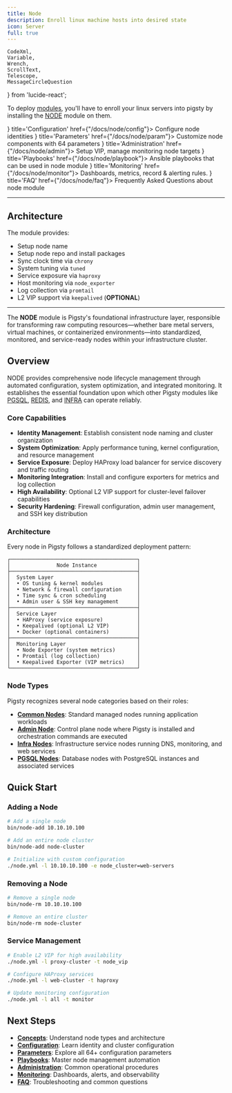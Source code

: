 ```yaml
---
title: Node
description: Enroll linux machine hosts into desired state
icon: Server
full: true
---
```


    CodeXml,
    Variable,
    Wrench,
    ScrollText,
    Telescope,
    MessageCircleQuestion
} from 'lucide-react';

To deploy [modules](/docs/intro/modules), you'll have to enroll your linux servers into pigsty by installing the [NODE](/docs/node) module on them.


<Cards>
    <Card icon={<CodeXml className="text-sky-700"/>} title='Configuration' href={"/docs/node/config"}>
        Configure node identities
    </Card>
    <Card icon={<Variable className="text-amber-500"/>} title='Parameters' href={"/docs/node/param"}>
        Customize node components with 64 parameters
    </Card>
    <Card icon={<Wrench className={"text-violet-500"}/>} title='Administration' href={"/docs/node/admin"}>
        Setup VIP, manage monitoring node targets
    </Card>
    <Card icon={<ScrollText className="text-blue-400"/>} title='Playbooks' href={"/docs/node/playbook"}>
        Ansible playbooks that can be used in node module
    </Card>
    <Card icon={<Telescope className="text-orange-600"/>} title='Monitoring' href={"/docs/node/monitor"}>
        Dashboards, metrics, record & alerting rules.
    </Card>
    <Card icon={<MessageCircleQuestion className="text-emerald-600"/>} title='FAQ' href={"/docs/node/faq"}>
        Frequently Asked Questions about node module
    </Card>
</Cards>

--------

## Architecture



The module provides:

- Setup node name
- Setup node repo and install packages
- Sync clock time via `chrony`
- System tuning via `tuned`
- Service exposure via `haproxy`
- Host monitoring via `node_exporter`
- Log collection via `promtail`
- L2 VIP support via `keepalived` (**OPTIONAL**)





--------

The **NODE** module is Pigsty's foundational infrastructure layer, responsible for transforming raw computing resources—whether bare metal servers, virtual machines, or containerized environments—into standardized, monitored, and service-ready nodes within your infrastructure cluster.

## Overview

NODE provides comprehensive node lifecycle management through automated configuration, system optimization, and integrated monitoring. It establishes the essential foundation upon which other Pigsty modules like [PGSQL](/docs/pgsql), [REDIS](/docs/redis), and [INFRA](/docs/infra) can operate reliably.

### Core Capabilities

- **Identity Management**: Establish consistent node naming and cluster organization
- **System Optimization**: Apply performance tuning, kernel configuration, and resource management
- **Service Exposure**: Deploy HAProxy load balancer for service discovery and traffic routing
- **Monitoring Integration**: Install and configure exporters for metrics and log collection
- **High Availability**: Optional L2 VIP support for cluster-level failover capabilities
- **Security Hardening**: Firewall configuration, admin user management, and SSH key distribution

### Architecture

Every node in Pigsty follows a standardized deployment pattern:

```
┌─────────────────────────────────────────┐
│               Node Instance             │
├─────────────────────────────────────────┤
│  System Layer                           │
│  • OS tuning & kernel modules           │
│  • Network & firewall configuration     │
│  • Time sync & cron scheduling          │
│  • Admin user & SSH key management      │
├─────────────────────────────────────────┤
│  Service Layer                          │
│  • HAProxy (service exposure)           │
│  • Keepalived (optional L2 VIP)         │
│  • Docker (optional containers)         │
├─────────────────────────────────────────┤
│  Monitoring Layer                       │
│  • Node Exporter (system metrics)       │
│  • Promtail (log collection)            │
│  • Keepalived Exporter (VIP metrics)    │
└─────────────────────────────────────────┘
```

### Node Types

Pigsty recognizes several node categories based on their roles:

- **[Common Nodes](/docs/node/concept/#common-node)**: Standard managed nodes running application workloads
- **[Admin Node](/docs/node/concept/#admin-node)**: Control plane node where Pigsty is installed and orchestration commands are executed
- **[Infra Nodes](/docs/node/concept/#infra-node)**: Infrastructure service nodes running DNS, monitoring, and web services
- **[PGSQL Nodes](/docs/node/concept/#pgsql-node)**: Database nodes with PostgreSQL instances and associated services

## Quick Start

### Adding a Node

```bash
# Add a single node
bin/node-add 10.10.10.100

# Add an entire node cluster
bin/node-add node-cluster

# Initialize with custom configuration
./node.yml -l 10.10.10.100 -e node_cluster=web-servers
```

### Removing a Node

```bash
# Remove a single node
bin/node-rm 10.10.10.100

# Remove an entire cluster
bin/node-rm node-cluster
```

### Service Management

```bash
# Enable L2 VIP for high availability
./node.yml -l proxy-cluster -t node_vip

# Configure HAProxy services
./node.yml -l web-cluster -t haproxy

# Update monitoring configuration
./node.yml -l all -t monitor
```

## Next Steps

- **[Concepts](/docs/node/concept)**: Understand node types and architecture
- **[Configuration](/docs/node/config)**: Learn identity and cluster configuration
- **[Parameters](/docs/node/param)**: Explore all 64+ configuration parameters
- **[Playbooks](/docs/node/playbook)**: Master node management automation
- **[Administration](/docs/node/admin)**: Common operational procedures
- **[Monitoring](/docs/node/monitor)**: Dashboards, alerts, and observability
- **[FAQ](/docs/node/faq)**: Troubleshooting and common questions

